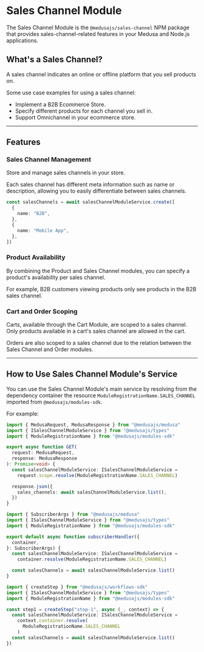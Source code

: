 
# Sales Channel Module

The Sales Channel Module is the `@medusajs/sales-channel` NPM package that provides sales-channel-related features in your Medusa and Node.js applications.

## What's a Sales Channel?

A sales channel indicates an online or offline platform that you sell products on.

Some use case examples for using a sales channel:

- Implement a B2B Ecommerce Store.
- Specify different products for each channel you sell in.
- Support Omnichannel in your ecommerce store.

---

## Features

### Sales Channel Management

Store and manage sales channels in your store.

Each sales channel has different meta information such as name or description, allowing you to easily differentiate between sales channels.

```ts
const salesChannels = await salesChannelModuleService.create([
  {
    name: "B2B",
  },
  {
    name: "Mobile App",
  },
])
```

### Product Availability

By combining the Product and Sales Channel modules, you can specify a product's availability per sales channel.

For example, B2B customers viewing products only see products in the B2B sales channel.

### Cart and Order Scoping

Carts, available through the Cart Module, are scoped to a sales channel. Only products available in a cart's sales channel are allowed in the cart.

Orders are also scoped to a sales channel due to the relation between the Sales Channel and Order modules.

---

## How to Use Sales Channel Module's Service

You can use the Sales Channel Module's main service by resolving from the dependency container the resource `ModuleRegistrationName.SALES_CHANNEL` imported from `@medusajs/modules-sdk`.

For example:

<Tabs groupId="resource-type" isCodeTabs={true}>
  <TabItem label="API Route" value="api-route" attributes={{
    title: "src/api/store/custom/route.ts"
  }}>

  ```ts
  import { MedusaRequest, MedusaResponse } from "@medusajs/medusa"
  import { ISalesChannelModuleService } from "@medusajs/types"
  import { ModuleRegistrationName } from "@medusajs/modules-sdk"

  export async function GET(
    request: MedusaRequest,
    response: MedusaResponse
  ): Promise<void> {
    const salesChannelModuleService: ISalesChannelModuleService =
      request.scope.resolve(ModuleRegistrationName.SALES_CHANNEL)

    response.json({
      sales_channels: await salesChannelModuleService.list(),
    })
  }
  ```

  </TabItem>
  <TabItem label="Subscriber" value="subscribers" attributes={{
    title: "src/subscribers/custom-handler.ts"
  }}>

  ```ts
  import { SubscriberArgs } from "@medusajs/medusa"
  import { ISalesChannelModuleService } from "@medusajs/types"
  import { ModuleRegistrationName } from "@medusajs/modules-sdk"

  export default async function subscriberHandler({
    container,
  }: SubscriberArgs) {
    const salesChannelModuleService: ISalesChannelModuleService =
      container.resolve(ModuleRegistrationName.SALES_CHANNEL)

    const salesChannels = await salesChannelModuleService.list()
  }
  ```

  </TabItem>
  <TabItem label="Workflow Step" value="workflow-step" attributes={{
    title: "src/workflows/hello-world/step1.ts"
  }}>

  ```ts
  import { createStep } from "@medusajs/workflows-sdk"
  import { ISalesChannelModuleService } from "@medusajs/types"
  import { ModuleRegistrationName } from "@medusajs/modules-sdk"

  const step1 = createStep("step-1", async (_, context) => {
    const salesChannelModuleService: ISalesChannelModuleService =
      context.container.resolve(
        ModuleRegistrationName.SALES_CHANNEL
      )
    const salesChannels = await salesChannelModuleService.list()
  })
  ```

  </TabItem>
</Tabs>
